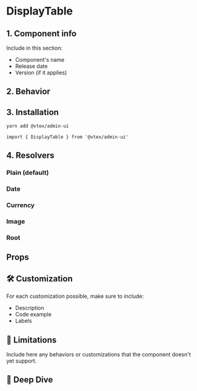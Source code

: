
<Meta title="design-system/components/DisplayTable" />

# DisplayTable

## 1. Component info

Include in this section:

- Component's name
- Release date
- Version (if it applies)

## 2. Behavior

<Canvas>
  <Story id="beta-displaytable--sample" />
</Canvas>

## 3. Installation

```bash
yarn add @vtex/admin-ui
```

```tsx
import { DisplayTable } from '@vtex/admin-ui'
```

## 4. Resolvers

### Plain (default)

<Canvas>
  <Story id="beta-displaytable--plain-resolver" />
</Canvas>

### Date

<Canvas>
  <Story id="beta-displaytable--date-resolver" />
</Canvas>

### Currency

<Canvas>
  <Story id="beta-displaytable--currency-resolver" />
</Canvas>

### Image

<Canvas>
  <Story id="beta-displaytable--image-resolver" />
</Canvas>

### Root

<Canvas>
  <Story id="beta-displaytable--plain-resolver" />
</Canvas>

## Props

<Props of={DisplayTable} />

## 🛠 Customization

For each customization possible, make sure to include:

- Description
- Code example
- Labels

## 🚫 Limitations

Include here any behaviors or customizations that the component doesn't yet support.

## 🐋 Deep Dive

